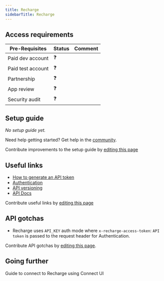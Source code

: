 ```yaml
---
title: Recharge
sidebarTitle: Recharge
---
```



<Overview />
<PreBuiltTooling />
<PreBuiltUseCases />

## Access requirements
| Pre-Requisites | Status | Comment|
| - | - | - |
| Paid dev account | ❓ |  |
| Paid test account | ❓ |  |
| Partnership | ❓ | |
| App review | ❓ |  |
| Security audit | ❓ | |


## Setup guide

_No setup guide yet._

<Tip>Need help getting started? Get help in the [community](https://nango.dev/slack).</Tip>

<Note>Contribute improvements to the setup guide by [editing this page](https://github.com/nangohq/nango/tree/master/docs-v2/integrations/all/recharge.mdx)</Note>


## Useful links

-   [How to generate an API token](https://docs.getrecharge.com/docs/recharge-api-key#generating-an-api-token)
-   [Authentication](https://developer.rechargepayments.com/2021-11/authentication)
-   [API versioning](https://developer.rechargepayments.com/2021-11/versioning)
-   [API Docs](https://developer.rechargepayments.com/2021-11/)

<Note>Contribute useful links by [editing this page](https://github.com/nangohq/nango/tree/master/docs-v2/integrations/all/recharge.mdx)</Note>

## API gotchas

- Recharge uses `API_KEY` auth mode where `x-recharge-access-token`: `API token` is passed to the request header for Authentication.

<Note>Contribute API gotchas by [editing this page](https://github.com/nangohq/nango/tree/master/docs-v2/integrations/all/recharge.mdx).</Note>

## Going further

<Card title="Connect to Recharge" icon="link" href="/integrations/all/recharge/connect" horizontal>
  Guide to connect to Recharge using Connect UI
</Card>
